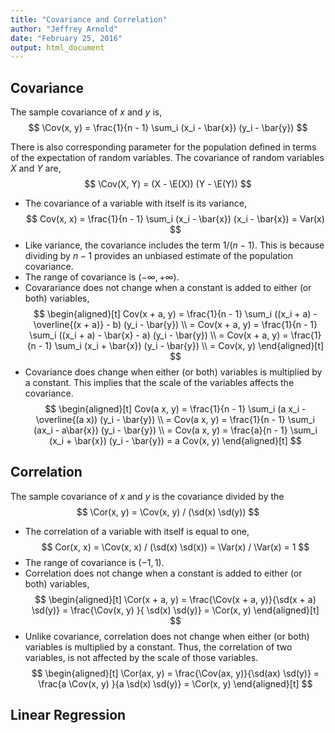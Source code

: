```yaml
---
title: "Covariance and Correlation"
author: "Jeffrey Arnold"
date: "February 25, 2016"
output: html_document
---
```


## Covariance

The sample covariance of $x$ and $y$ is,
$$
\Cov(x, y) = \frac{1}{n - 1} \sum_i (x_i - \bar{x}) (y_i - \bar{y})
$$

There is also corresponding parameter for the population defined in terms of the expectation of random variables.
The covariance of random variables $X$ and $Y$ are,
$$
\Cov(X, Y) = (X - \E(X)) (Y - \E(Y))
$$

- The covariance of a variable with itself is its variance,
  $$
  Cov(x, x) = \frac{1}{n - 1} \sum_i (x_i - \bar{x}) (x_i - \bar{x}) = Var(x)
  $$
- Like variance, the covariance includes the term $1 / (n - 1)$. This is because dividing by $n - 1$ provides an unbiased estimate of the population covariance.
- The range of covariance is $(-\infty, +\infty)$.
- Covarariance does not change when a constant is added to either (or both) variables,
  $$
  \begin{aligned}[t]
  Cov(x + a, y) = \frac{1}{n - 1} \sum_i ((x_i + a) - \overline{(x + a)} - b) (y_i - \bar{y}) \\
  = Cov(x + a, y) = \frac{1}{n - 1} \sum_i ((x_i + a) - \bar{x} - a) (y_i - \bar{y}) \\
  = Cov(x + a, y) = \frac{1}{n - 1} \sum_i (x_i + \bar{x}) (y_i - \bar{y}) \\
  = Cov(x, y)
  \end{aligned}[t]  
  $$
- Covariance does change when either (or both) variables is multiplied by a constant. This implies that the scale of the variables affects the covariance.
  $$
  \begin{aligned}[t]
  Cov(a x, y) = \frac{1}{n - 1} \sum_i (a x_i - \overline{(a x)) (y_i - \bar{y}) \\
  = Cov(a x, y) = \frac{1}{n - 1} \sum_i (ax_i - a\bar{x}) (y_i - \bar{y}) \\
  = Cov(a x, y) = \frac{a}{n - 1} \sum_i (x_i + \bar{x}) (y_i - \bar{y})
  = a Cov(x, y)
  \end{aligned}[t]
  $$

## Correlation

The sample covariance of $x$ and $y$ is the covariance divided by the 
$$
\Cor(x, y) = \Cov(x, y) / (\sd(x) \sd(y)) 
$$

- The correlation of a variable with itself is equal to one,
  $$
  Cor(x, x) = \Cov(x, x) / (\sd(x) \sd(x)) = \Var(x) / \Var(x) = 1
  $$
- The range of covariance is $(-1, 1)$.
- Correlation does not change when a constant is added to either (or both) variables,
  $$
  \begin{aligned}[t]
  \Cor(x + a, y) = \frac{\Cov(x + a, y)}{\sd(x + a) \sd(y)} = \frac{\Cov(x, y) }{ \sd(x) \sd(y)} = \Cor(x, y)
  \end{aligned}[t]  
  $$
- Unlike covariance, correlation does not change when either (or both) variables is multiplied by a constant. Thus, the correlation of two variables, is not affected by the scale of those variables.
  $$
  \begin{aligned}[t]
  \Cor(ax, y) = \frac{\Cov(ax, y)}{\sd(ax) \sd(y)} = \frac{a \Cov(x, y) }{a \sd(x) \sd(y)} = \Cor(x, y)
  \end{aligned}[t]
  $$

## Linear Regression





